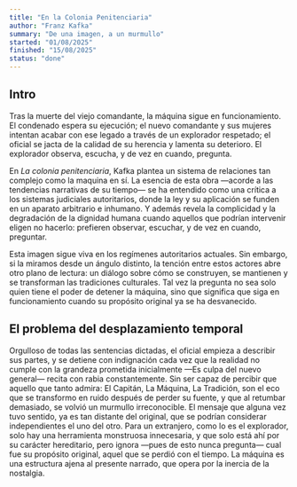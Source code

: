 ```yaml
---
title: "En la Colonia Penitenciaria"
author: "Franz Kafka"
summary: "De una imagen, a un murmullo"
started: "01/08/2025"
finished: "15/08/2025"
status: "done"
---
```


## Intro

Tras la muerte del viejo comandante, la máquina sigue en funcionamiento. El condenado espera su ejecución; el nuevo comandante y sus mujeres intentan acabar con ese legado a través de un explorador respetado; el oficial se jacta de la calidad de su herencia y lamenta su deterioro. El explorador observa, escucha, y de vez en cuando, pregunta. 

En _La colonia penitenciaria_, Kafka plantea un sistema de relaciones tan complejo como la maquina en sí. La esencia de esta obra —acorde a las tendencias narrativas de su tiempo— se ha entendido como una crítica a los sistemas judiciales autoritarios, donde la ley y su aplicación se funden en un aparato arbitrario e inhumano. Y además revela la complicidad y la degradación de la dignidad humana cuando aquellos que podrían intervenir eligen no hacerlo: prefieren observar, escuchar, y de vez en cuando, preguntar.

Esta imagen sigue viva en los regímenes autoritarios actuales. Sin embargo, si la miramos desde un ángulo distinto, la tención entre estos actores abre otro plano de lectura: un diálogo sobre cómo se construyen, se mantienen y se transforman las tradiciones culturales. Tal vez la pregunta no sea solo quien tiene el poder de detener la máquina, sino que significa que siga en funcionamiento cuando su propósito original ya se ha desvanecido.

## El problema del desplazamiento temporal

Orgulloso de todas las sentencias dictadas, el oficial empieza a describir sus partes, y se detiene con indignación cada vez que la realidad no cumple con la grandeza prometida inicialmente —Es culpa del nuevo general— recita con rabia constantemente. Sin ser capaz de percibir que aquello que tanto admira: El Capitán, La Máquina, La Tradición, son el eco que se transformo en ruido después de perder su fuente, y que al retumbar demasiado, se volvió un murmullo irreconocible. El mensaje que alguna vez tuvo sentido, ya es tan distante del original, que se podrían considerar independientes el uno del otro. Para un extranjero, como lo es el explorador, solo hay una herramienta monstruosa innecesaria, y que solo está ahí por su carácter hereditario, pero ignora —pues de esto nunca pregunta— cual fue su propósito original, aquel que se perdió con el tiempo. La máquina es una estructura ajena al presente narrado, que opera por la inercia de la nostalgia.
